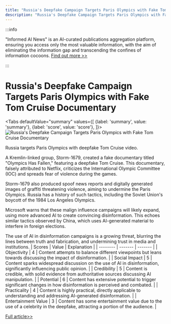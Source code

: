 ```yaml
---
title: "Russia's Deepfake Campaign Targets Paris Olympics with Fake Tom Cruise Documentary"
description: "Russia's Deepfake Campaign Targets Paris Olympics with Fake Tom Cruise Documentary"
---
```



:::info

"Informed AI News" is an AI-curated publications aggregation platform, ensuring you access only the most valuable information, with the aim of eliminating the information gap and transcending the confines of information cocoons.  [Find out more >>](/docs/guides)

:::

# Russia's Deepfake Campaign Targets Paris Olympics with Fake Tom Cruise Documentary


<Tabs
	defaultValue="summary"
	values={[
	{label: 'summary', value: 'summary'},
	{label: 'score', value: 'score'},
]}>
<TabItem value="summary">
<img
  src="https://image.informedainews.com/2024/06/Pol-McC-1717494691-0.jpg"
  alt="Russia's Deepfake Campaign Targets Paris Olympics with Fake Tom Cruise Documentary"
/>



Russia targets Paris Olympics with deepfake Tom Cruise video.

A Kremlin-linked group, Storm-1679, created a fake documentary titled "Olympics Has Fallen," featuring a deepfake Tom Cruise. This documentary, falsely attributed to Netflix, criticizes the International Olympic Committee (IOC) and spreads fear of violence during the games.

Storm-1679 also produced spoof news reports and digitally generated images of graffiti threatening violence, aiming to undermine the Paris Olympics. Russia has a history of such tactics, including the Soviet Union's boycott of the 1984 Los Angeles Olympics.

Microsoft warns that these malign influence campaigns will likely expand, using more advanced AI to create convincing disinformation. This echoes similar tactics observed by China, which uses AI-generated material to interfere in foreign elections.

The use of AI in disinformation campaigns is a growing threat, blurring the lines between truth and fabrication, and undermining trust in media and institutions.
</TabItem>
<TabItem value="score">
	| Scores     | Value   | Explanation |
	| -------- | ------- | ------- |
	| Objectivity  | 4    | Content attempts to balance different viewpoints but leans towards discussing the impact of disinformation.    |
	| Social Impact | 5     | Content sparks widespread discussion on the use of AI in disinformation, significantly influencing public opinion.    |
	| Credibility    | 5    | Content is credible, with solid evidence from authoritative sources discussing AI manipulation.    |
	| Potential    | 6    | Content has extensive potential to trigger significant changes in how disinformation is perceived and combated.    |
	| Practicality    | 4    | Content is highly practical, directly applicable to understanding and addressing AI-generated disinformation.    |
	| Entertainment Value    | 3    | Content has some entertainment value due to the use of a celebrity in the deepfake, attracting a portion of the audience.    |
</TabItem>
</Tabs>

[Full article>>](https://www.theguardian.com/technology/article/2024/jun/03/russia-paris-olympics-deepfake-tom-cruise-video)
